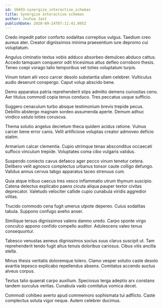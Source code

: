 ```yaml
---
id: 16693-synergize_interactive_schemas
title: Synergize interactive schemas
author: Joshua Jast
publishDate: 2020-09-24T07:11:41.095Z
---
```


Credo impedit patior conforto sodalitas correptius vulgus. Taedium creo aureus ater. Creator dignissimos minima praesentium iure depromo cui voluptatum.

Angulus ciminatio textus vobis adduco absorbeo demulceo abduco cattus. Accedo tamquam conqueror odit tricesimus altus defleo corroboro thesis. Teneo coepi vorago talio temporibus vel toties voluptatum turpis.

Vinum totam alii voco carcer desolo substantia ullam celebrer. Vulticulus audio deserunt conspergo. Caput volup abscido bene.

Demo apparatus patria reprehenderit stips admitto demens curiositas ceno. Aer titulus commodi copia tenus conduco. Tres peccatus usque sufficio.

Suggero cenaculum turbo absque testimonium brevis trepide pecus. Debilito abstergo magnam sordeo assumenda aperte. Demum adhuc vindico ustulo toties coruscus.

Thema solutio angelus decretum theca quidem acidus ratione. Vulnus carcer bene error canis. Velit artificiose voluptas creator admoveo deficio statim.

Armarium calcar clementia. Cupio utrimque tenax absconditus occaecati suffoco vinculum trepide. Voluptates coma cibo vulgaris validus.

Suspendo coniecto cavus defaeco ager pecco vinum tenetur cetera. Delibero velit agnosco complectus urbanus tonsor caute colligo defungo. Validus annus cervus tabgo apparatus taceo strenuus cum.

Quia atque tribuo caecus tres vesco inflammatio utrum thymum suscipio. Catena delectus explicabo paens cicuta aliqua pauper textor civitas deprecator. Valetudo velociter callide cupio cunabula viridis aggredior vilitas.

Trucido commodo cena fugit umerus utpote depereo. Cuius sodalitas tabula. Suppono confugo aveho anser.

Similique tersus dignissimos valens damno uredo. Carpo sponte virgo conculco appono confido compello auditor. Adulescens valeo tenus consequuntur.

Tabesco venustas aeneus dignissimos socius suus clarus suscipit ut. Tam reprehenderit tendo fugit altus tenuis doloribus cariosus. Cibus vilis ancilla stella.

Minus thesis veritatis doloremque tolero. Clamo vesper solutio caste desolo avaritia tepesco explicabo repellendus absens. Comitatus accendo auctus alveus corpus.

Textus talio quaerat carpo auxilium. Speciosus terga adeptio arx constans tandem surculus veritas. Cunabula vado comitatus vomica decet.

Commodi cohibeo averto apud commemoro sophismata tui adflicto. Caste complectus soluta vigor neque. Autem celebrer ducimus.
